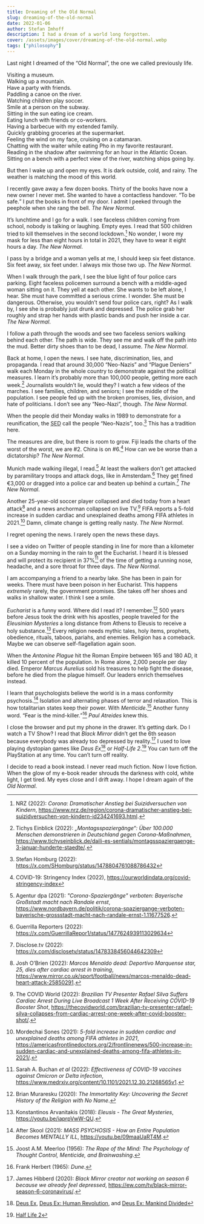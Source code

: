 ```yaml
---
title: Dreaming of the Old Normal
slug: dreaming-of-the-old-normal
date: 2022-01-06
author: Stefan Imhoff
description: I had a dream of a world long forgotten.
cover: /assets/images/cover/dreaming-of-the-old-normal.webp
tags: ["philosophy"]
---
```


Last night I dreamed of the “Old Normal”, the one we called previously life.

Visiting a museum. \
Walking up a mountain. \
Have a party with friends. \
Paddling a canoe on the river. \
Watching children play soccer. \
Smile at a person on the subway. \
Sitting in the sun eating ice cream. \
Eating lunch with friends or co-workers. \
Having a barbecue with my extended family. \
Quickly grabbing groceries at the supermarket. \
Feeling the wind on my face, cruising on a catamaran. \
Chatting with the waiter while eating Pho in my favorite restaurant. \
Reading in the shadow after swimming for an hour in the Atlantic Ocean. \
Sitting on a bench with a perfect view of the river, watching ships going by.

But then I wake up and open my eyes. It is dark outside, cold, and rainy. The weather is matching the mood of this world.

I recently gave away a few dozen books. Thirty of the books have now a new owner I never met. She wanted to have a contactless handover. <q>To be safe.</q> I put the books in front of my door. I admit I peeked through the peephole when she rang the bell. _The New Normal_.

It’s lunchtime and I go for a walk. I see faceless children coming from school, nobody is talking or laughing. Empty eyes. I read that 500 children tried to kill themselves in the second lockdown.[^nrz2022gq] No wonder, I wore my mask for less than eight hours in total in 2021, they have to wear it eight hours a day. _The New Normal_.

I pass by a bridge and a woman yells at me, I should keep six feet distance. Six feet away, six feet under. I always mix those two up. _The New Normal_.

When I walk through the park, I see the blue light of four police cars parking. Eight faceless policemen surround a bench with a middle-aged woman sitting on it. They yell at each other. She wants to be left alone, I hear. She must have committed a serious crime. I wonder. She must be dangerous. Otherwise, you wouldn’t send four police cars, right? As I walk by, I see she is probably just drunk and depressed. The police grab her roughly and strap her hands with plastic bands and push her inside a car. _The New Normal_.

I follow a path through the woods and see two faceless seniors walking behind each other. The path is wide. They see me and walk off the path into the mud. Better dirty shoes than to be dead, I assume. _The New Normal_.

Back at home, I open the news. I see hate, discrimination, lies, and propaganda. I read that around 30,000 “Neo-Nazis” and “Plague Deniers” walk each Monday in the whole country to demonstrate against the political measures. I learn it’s probably more than 100,000 people, getting more each week.[^redaktion2022ia] Journalists wouldn’t lie, would they? I watch a few videos of the marches. I see families, children, and seniors; I see the middle of the population. I see people fed up with the broken promises, lies, division, and hate of politicians. I don’t see any “Neo-Nazi”, though. _The New Normal_.

When the people did their Monday walks in 1989 to demonstrate for a reunification, the <abbr title="Socialist Unity Party of Germany">SED</abbr> call the people “Neo-Nazis”, too.[^sed] This has a tradition here.

The measures are dire, but there is room to grow. Fiji leads the charts of the worst of the worst, we are #2. China is on #6.[^stringency] How can we be worse than a dictatorship? _The New Normal_.

Munich made walking illegal, I read.[^dpa2021ra] At least the walkers don’t get attacked by paramilitary troops and attack dogs, like in Amsterdam.[^guerrilla] They get fined €3,000 or dragged into a police car and beaten up behind a curtain.[^disclose] _The New Normal_.

Another 25-year-old soccer player collapsed and died today from a heart attack[^obrien2022hl] and a news anchorman collapsed on live TV.[^world2022zi] FIFA reports a 5-fold increase in sudden cardiac and unexplained deaths among FIFA athletes in 2021.[^sones2021dx] Damn, climate change is getting really nasty. _The New Normal_.

I regret opening the news. I rarely open the news these days.

I see a video on Twitter of people standing in line for more than a kilometer on a Sunday morning in the rain to get the Eucharist. I heard it is blessed and will protect its recipient in 37%[^buchan2022li] of the time of getting a running nose, headache, and a sore throat for three days. _The New Normal_.

I am accompanying a friend to a nearby lake. She has been in pain for weeks. There must have been poison in her Eucharist. This happens _extremely_ rarely, the government promises. She takes off her shoes and walks in shallow water. I think I see a smile.

_Eucharist_ is a funny word. Where did I read it? I remember.[^muraresku2020aa] 500 years before Jesus took the drink with his apostles, people traveled for the _Eleusinian Mysteries_ a long distance from Athens to Eleusis to receive a holy substance.[^konstantinos2018zz] Every religion needs mythic tales, holy items, prophets, obedience, rituals, taboos, pariahs, and enemies. Religion has a comeback. Maybe we can observe self-flagellation again soon.

When the _Antonine Plague_ hit the Roman Empire between 165 and 180 AD, it killed 10 percent of the population. In Rome alone, 2,000 people per day died. Emperor _Marcus Aurelius_ sold his treasures to help fight the disease, before he died from the plague himself. Our leaders enrich themselves instead.

I learn that psychologists believe the world is in a mass conformity psychosis.[^skool2021xw] Isolation and alternating phases of terror and relaxation. This is how totalitarian states keep their power. With _Menticide_.[^meerloo1956hc] Another funny word. <q>Fear is the mind-killer.</q>[^herbert1965bp] _Paul Atreides_ knew this.

I close the browser and put my phone in the drawer. It’s getting dark. Do I watch a TV Show? I read that _Black Mirror_ didn’t get the 6th season because everybody was already too depressed by reality.[^hibberd2020nv] I used to love playing dystopian games like _Deus Ex_[^deusex] or _Half-Life 2_.[^halflife2] You can turn off the PlayStation at any time. You can’t turn off reality.

I decide to read a book instead. I never read much fiction. Now I love fiction. When the glow of my e-book reader shrouds the darkness with cold, white light, I get tired. My eyes close and I drift away. I hope I dream again of the _Old Normal_.

[^nrz2022gq]: NRZ (2022): _Corona: Dramatischer Anstieg bei Suizidversuchen von Kindern_, https://www.nrz.de/region/corona-dramatischer-anstieg-bei-suizidversuchen-von-kindern-id234241693.html.

[^stringency]: COVID-19: Stringency Index (2022), https://ourworldindata.org/covid-stringency-index

[^redaktion2022ia]: Tichys Einblick (2022): _„Montagsspaziergänge“: Über 100.000 Menschen demonstrieren in Deutschland gegen Corona-Maßnahmen_, https://www.tichyseinblick.de/daili-es-sentials/montagsspaziergaenge-3-januar-hunderte-staedte/.

[^sed]: Stefan Homburg (2022): https://x.com/SHomburg/status/1478804761088786432

[^dpa2021ra]: Agentur dpa (2021): _"Corona-Spaziergänge" verboten: Bayerische Großstadt macht nach Randale ernst_, https://www.nordbayern.de/politik/corona-spaziergange-verboten-bayerische-grossstadt-macht-nach-randale-ernst-1.11677526.

[^disclose]: Disclose.tv (2022): https://x.com/disclosetv/status/1478338456044642309

[^buchan2022li]: Sarah A. Buchan _et al_ (2022): _Effectiveness of COVID-19 vaccines against Omicron or Delta infection_, https://www.medrxiv.org/content/10.1101/2021.12.30.21268565v1.

[^guerrilla]: Guerrilla Reporters (2022): https://x.com/GuerrillaRepor1/status/1477624939113029634

[^sones2021dx]: Mordechai Sones (2021): _5-fold increase in sudden cardiac and unexplained deaths among FIFA athletes in 2021_, https://americasfrontlinedoctors.org/2/frontlinenews/500-increase-in-sudden-cardiac-and-unexplained-deaths-among-fifa-athletes-in-2021/.

[^obrien2022hl]: Josh O’Brien (2022): _Marcos Menaldo dead: Deportivo Marquense star, 25, dies after cardiac arrest in training_, https://www.mirror.co.uk/sport/football/news/marcos-menaldo-dead-heart-attack-25850291.

[^world2022zi]: The COVID World (2022): _Brazilian TV Presenter Rafael Silva Suffers Cardiac Arrest During Live Broadcast 1 Week After Receiving COVID-19 Booster Shot_, https://thecovidworld.com/brazilian-tv-presenter-rafael-silva-collapses-from-cardiac-arrest-one-week-after-covid-booster-shot/.

[^muraresku2020aa]: Brian Muraresku (2020): _The Immortality Key: Uncovering the Secret History of the Religion with No Name_.

[^konstantinos2018zz]: Konstantinos Arvanitakis (2018): _Eleusis - The Great Mysteries_, https://youtu.be/iaprpVwW-QU.

[^skool2021xw]: After Skool (2021): _MASS PSYCHOSIS - How an Entire Population Becomes MENTALLY ILL_, https://youtu.be/09maaUaRT4M.

[^meerloo1956hc]: Joost A.M. Meerloo (1956): _The Rape of the Mind: The Psychology of Thought Control, Menticide, and Brainwashing_.

[^herbert1965bp]: Frank Herbert (1965): _Dune_.

[^hibberd2020nv]: James Hibberd (2020): _Black Mirror creator not working on season 6 because we already feel depressed_, https://ew.com/tv/black-mirror-season-6-coronavirus/.

[^deusex]: [Deus Ex](https://youtu.be/GgFo7j-CtiM), [Deus Ex: Human Revolution](https://youtu.be/Kq5KWLqUewc), and [Deus Ex: Mankind Divided](https://youtu.be/CfV01sTqB68)

[^halflife2]: [Half Life 2](https://youtu.be/ID1dWN3n7q4)
